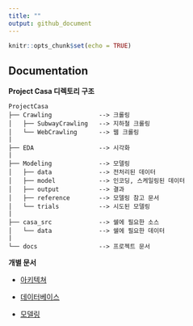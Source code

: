 ```yaml
---
title: ""
output: github_document
---
```


```r
knitr::opts_chunk$set(echo = TRUE)
```

## Documentation

**Project Casa 디렉토리 구조**

```
ProjectCasa
├── Crawling             --> 크롤링
│   ├── SubwayCrawling   --> 지하철 크롤링
│   └── WebCrawling      --> 웹 크롤링
|
├── EDA                  --> 시각화
|
├── Modeling             --> 모델링
│   ├── data             --> 전처리된 데이터
│   ├── model            --> 인코딩, 스케일링된 데이터
│   ├── output           --> 결과
│   ├── reference        --> 모델링 참고 문서
│   └── trials           --> 시도된 모델링
|
├── casa_src             --> 쉘에 필요한 소스
│   └── data             --> 쉘에 필요한 데이터
|
└── docs                 --> 프로젝트 문서

```

**개별 문서**

  - [아키텍쳐](architecture.md)
  
  - [데이터베이스](database_structure.md)
  
  - [모델링](model.md)
